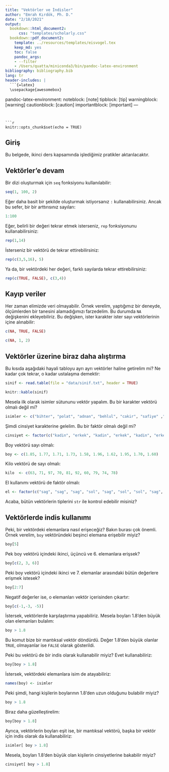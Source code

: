 ```yaml
---
title: "Vektörler ve İndisler"
author: "Emrah Kırdök, Ph. D."
date: "2/18/2021"
output:
  bookdown::html_document2:
      css: "templates/scholarly.css"
  bookdown::pdf_document2:
    template: ../resources/templates/eisvogel.tex
    keep_md: yes
    toc: false
    pandoc_args:
    - --filter
    - /Users/quatta/miniconda3/bin/pandoc-latex-environment
bibliography: bibliography.bib
lang: tr
header-includes: |
  ```{=latex}
  \usepackage{awesomebox}
  ```
pandoc-latex-environment:
  noteblock: [note]
  tipblock: [tip]
  warningblock: [warning]
  cautionblock: [caution]
  importantblock: [important]
---
```


```r
knitr::opts_chunk$set(echo = TRUE)
```

## Giriş

Bu belgede, ikinci ders kapsamında işlediğimiz pratikler aktarılacaktır. 

## Vektörler'e devam

Bir dizi oluşturmak için `seq` fonksiyonu kullanılabilir:

```r
seq(1, 100, 2)
```

Eğer daha basit bir şekilde oluşturmak istiyorsanız `:` kullanabilirsiniz. Ancak bu sefer, bir bir arttırısınız sayıları:

```r
1:100
```


Eğer, belirli bir değeri tekrar etmek isterseniz, `rep` fonksiyonunu kullanabilirsiniz:


```r
rep(1,14)
```

İsterseniz bir vektörü de tekrar ettirebilirsiniz:


```r
rep(c(3,5,16), 5)
```

Ya da, bir vektördeki her değeri, farklı sayılarda tekrar ettirebilirsiniz:

```r
rep(c(TRUE, FALSE), c(3,4))
```


## Kayıp veriler

Her zaman elimizde veri olmayabilir. Örnek verelim, yaptığımız bir deneyde, ölçümlerden bir tanesini alamadığımızı farzedelim. Bu durumda `NA` değişkenini ekleyebiliriz. Bu değişken, ister karakter ister sayı vektörlerinin içine alınabilir:


```r
c(NA, TRUE, FALSE)
```


```r
c(NA, 1, 2)
```

## Vektörler üzerine biraz daha alıştırma

Bu kısıda aşağıdaki hayali tabloyu ayrı ayrı vektörler haline getirelim mi? Ne kadar çok tekrar, o kadar ustalaşma demektir:

```r
sinif <- read.table(file = "data/sinif.txt", header = TRUE)

knitr::kable(sinif)
```

Mesela ilk olarak isimler sütununu vektör yapalım. Bu bir karakter vektörü olmalı değil mi?

```r
isimler <- c("bihter", "polat", "adnan", "behlul", "cakir", "safiye" ,"han", "firdevs", "kuzey", "guney")
```

Şimdi cinsiyet karakterine gelelim. Bu bir faktör olmalı değil mi?

```r
cinsiyet <- factor(c("kadin", "erkek", "kadin", "erkek", "kadin", "erkek", "kadin", "erkek", "kadin", "erkek", "erkek"))
```

Boy vektörü sayı olmalı:

```r
boy <- c(1.85, 1.77, 1.71, 1.73, 1.58, 1.96, 1.62, 1.95, 1.70, 1.60)
```

Kilo vektörü de sayı olmalı:

```r
kilo  <- c(63, 71, 97, 70, 81, 92, 60, 79, 74, 78)
```

El kullanımı vektörü de faktör olmalı:

```r
el <- factor(c("sag", "sag", "sag", "sol", "sag", "sol", "sol", "sag", "sag", "sag"))
```

Acaba, bütün vektörlerin tiplerini `str` ile kontrol edebilir misiniz?

## Vektörlerde indis kullanımı

Peki, bir vektördeki elemanlara nasıl erişeceğiz? Bakın burası çok önemli. Örnek verelim, `boy` vektöründeki beşinci elemana erişebilir miyiz?

```r
boy[5]
```

Pek boy vektörü içindeki ikinci, üçüncü ve 6. elemanlara erişsek?

```r
boy[c(2, 3, 6)]
```

Peki boy vektörü içindeki ikinci ve 7. elemanlar arasındaki bütün değerlere erişmek istesek?

```r
boy[2:7]
```


Negatif değerler ise, o elemanları vektör içerisinden çıkartır:


```r
boy[c(-1,-3, -5)]
```

İstersek, vektörlerde karşılaştırma yapabiliriz. Mesela boyları 1.8'den büyük olan elemanları bulalım:

```r
boy > 1.8
```

Bu komut bize bir mantıksal vektör döndürdü. Değer 1.8'den büyük olanlar `TRUE`, olmayanlar ise `FALSE` olarak gösterildi.

Peki bu vektörü de bir indis olarak kullanabilir miyiz? Evet kullanabiliriz:


```r
boy[boy > 1.8]
```


İstersek, vektördeki elemanlara isim de atayabiliriz:


```r
names(boy) <- isimler
```

Peki şimdi, hangi kişilerin boylarının 1.8'den uzun olduğunu bulabilir miyiz?

```r
boy > 1.8
```

Biraz daha güzelleştirelim:

```r
boy[boy > 1.8]
```

Ayrıca, vektörlerin boyları eşit ise, bir mantıksal vektörü, başka bir vektör için indis olarak da kullanabiliriz:

```r
isimler[ boy > 1.8]
```

Mesela, boyları 1.8'den büyük olan kişilerin cinsiyetlerine bakabilir miyiz?

```r
cinsiyet[ boy > 1.8]
```




